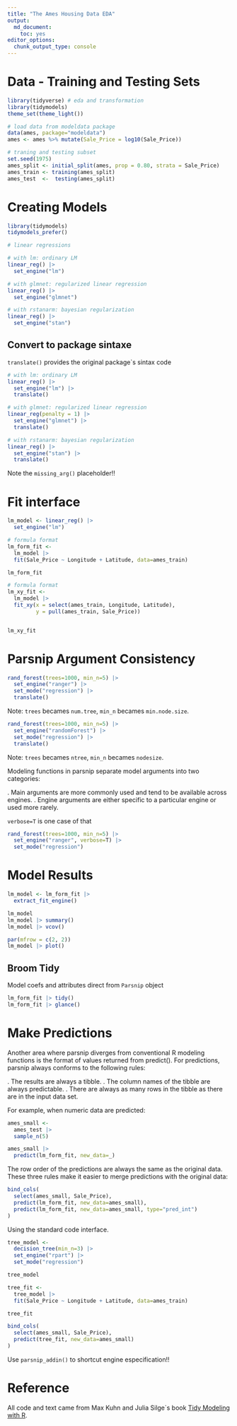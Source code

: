 ```yaml
---
title: "The Ames Housing Data EDA"
output: 
  md_document:
    toc: yes
editor_options: 
  chunk_output_type: console
---
```


# Data - Training and Testing Sets

```r
library(tidyverse) # eda and transformation
library(tidymodels)
theme_set(theme_light())

# load data from modeldata package
data(ames, package="modeldata")
ames <- ames %>% mutate(Sale_Price = log10(Sale_Price))

# traning and testing subset
set.seed(1975)
ames_split <- initial_split(ames, prop = 0.80, strata = Sale_Price)
ames_train <- training(ames_split)
ames_test  <-  testing(ames_split)


```

# Creating Models

```r
library(tidymodels)
tidymodels_prefer()

# linear regressions

# with lm: ordinary LM
linear_reg() |> 
  set_engine("lm")

# with glmnet: regularized linear regression
linear_reg() |> 
  set_engine("glmnet")

# with rstanarm: bayesian regularization
linear_reg() |>  
  set_engine("stan")
```

## Convert to package sintaxe

`translate()` provides the original package`s sintax code

```r

# with lm: ordinary LM
linear_reg() |> 
  set_engine("lm") |> 
  translate()

# with glmnet: regularized linear regression
linear_reg(penalty = 1) |> 
  set_engine("glmnet") |> 
  translate()

# with rstanarm: bayesian regularization
linear_reg() |>  
  set_engine("stan") |> 
  translate()
```
 
Note the `missing_arg()` placeholder!!

# Fit interface

```r

lm_model <- linear_reg() |> 
  set_engine("lm")

# formula format
lm_form_fit <- 
  lm_model |> 
  fit(Sale_Price ~ Longitude + Latitude, data=ames_train)

lm_form_fit

# formula format
lm_xy_fit <-
  lm_model |>
  fit_xy(x = select(ames_train, Longitude, Latitude),
         y = pull(ames_train, Sale_Price)) 


lm_xy_fit
```

# Parsnip Argument Consistency

```r

rand_forest(trees=1000, min_n=5) |> 
  set_engine("ranger") |> 
  set_mode("regression") |> 
  translate()

```

Note: `trees` becames `num.tree`, `min_n` becames `min.node.size`.


```r

rand_forest(trees=1000, min_n=5) |> 
  set_engine("randomForest") |> 
  set_mode("regression") |> 
  translate()

```

Note: `trees` becames `ntree`, `min_n` becames `nodesize`.

Modeling functions in parsnip separate model arguments into two categories:

. Main arguments are more commonly used and tend to be available across engines.
. Engine arguments are either specific to a particular engine or used more rarely.

`verbose=T` is one case of that

```r
rand_forest(trees=1000, min_n=5) |> 
  set_engine("ranger", verbose=T) |> 
  set_mode("regression")
```

# Model Results

```r
lm_model <- lm_form_fit |> 
  extract_fit_engine()

lm_model
lm_model |> summary()
lm_model |> vcov()

par(mfrow = c(2, 2))
lm_model |> plot()
```

## Broom Tidy

Model coefs and attributes direct from `Parsnip` object

```r
lm_form_fit |> tidy()
lm_form_fit |> glance()
```

# Make Predictions

Another area where parsnip diverges from conventional R modeling functions is the format of values returned from predict(). For predictions, parsnip always conforms to the following rules:

. The results are always a tibble.
. The column names of the tibble are always predictable.
. There are always as many rows in the tibble as there are in the input data set.

For example, when numeric data are predicted:

```r
ames_small <- 
  ames_test |> 
  sample_n(5)

ames_small |> 
  predict(lm_form_fit, new_data=_)

```

The row order of the predictions are always the same as the original data. These three rules make it easier to merge predictions with the original data:

```r

bind_cols(
  select(ames_small, Sale_Price),
  predict(lm_form_fit, new_data=ames_small),
  predict(lm_form_fit, new_data=ames_small, type="pred_int")
)

```

Using the standard code interface.

```r
tree_model <- 
  decision_tree(min_n=3) |> 
  set_engine("rpart") |> 
  set_mode("regression")

tree_model

tree_fit <- 
  tree_model |> 
  fit(Sale_Price ~ Longitude + Latitude, data=ames_train)

tree_fit

bind_cols(
  select(ames_small, Sale_Price),
  predict(tree_fit, new_data=ames_small)
)

```

Use `parsnip_addin()` to shortcut engine especification!!


# Reference

All code and text came from Max Kuhn and Julia Silge`s book [Tidy Modeling with R](https://www.tmwr.org/models).
